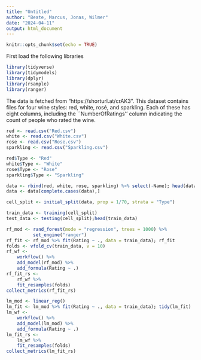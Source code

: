 ```yaml
---
title: "Untitled"
author: "Beate, Marcus, Jonas, Wilmer"
date: "2024-04-11"
output: html_document
---
```


```r
knitr::opts_chunk$set(echo = TRUE)
```
First load the following libraries
```r
library(tidyverse)
library(tidymodels)
library(dplyr)
library(rsample)
library(ranger)

```
The data is fetched from "https://shorturl.at/crAK3". 
This dataset contains files for four wine styles: red, white, rosé, and sparkling. 
Each of these has eight columns, including the ``NumberOfRatings'' column indicating the count of people who rated the wine. 

```r
red <- read.csv("Red.csv")
white <- read.csv("White.csv")
rose <- read.csv("Rose.csv")
sparkling <- read.csv("Sparkling.csv")

red$Type <- "Red"
white$Type <- "White"
rose$Type <- "Rose"
sparkling$Type <- "Sparkling"

data <- rbind(red, white, rose, sparkling) %>% select(-Name); head(data)
data <- data[complete.cases(data),]
```

```r
cell_split <- initial_split(data, prop = 1/70, strata = "Type")

train_data <- training(cell_split)
test_data <- testing(cell_split);head(train_data)
```

```r
rf_mod <- rand_forest(mode = "regression", trees = 1000) %>% 
          set_engine("ranger")
rf_fit <- rf_mod %>% fit(Rating ~ ., data = train_data); rf_fit
folds <- vfold_cv(train_data, v = 10)
rf_wf <-
    workflow() %>%
    add_model(rf_mod) %>%
    add_formula(Rating ~ .)
rf_fit_rs <-
    rf_wf %>%
    fit_resamples(folds)
collect_metrics(rf_fit_rs)
```

```r
lm_mod <- linear_reg()
lm_fit <- lm_mod %>% fit(Rating ~ ., data = train_data); tidy(lm_fit)
lm_wf <-
    workflow() %>%
    add_model(lm_mod) %>%
    add_formula(Rating ~ .)
lm_fit_rs <-
    lm_wf %>%
    fit_resamples(folds)
collect_metrics(lm_fit_rs)
```

```r

```

```r

```

```r

```
